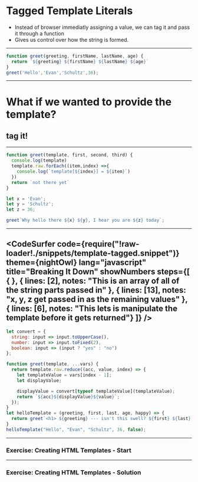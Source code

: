 
# Tagged Template Literals

* Instead of browser immediatly assigning a value, we can tag it and pass it through a function
* Gives us control over how the string is formed.

---

```javascript Nothing Special Here 
function greet(greeting, firstName, lastName, age) {
  return `${greeting} ${firstName} ${lastName} ${age}`
}
greet('Hello','Evan','Schultz',36);
```

---
# What if we wanted to provide the template? 
## tag it!
---

```javascript Lets Examine This
function greet(template, first, second, third) {
  console.log(template)
  template.raw.forEach((item,index) =>{
    console.log(`template[${index}] = ${item}`)
  })
  return `not there yet`
}

let x = 'Evan';
let y = 'Schultz';
let z = 36;

greet`Why hello there ${x} ${y}, I hear you are ${z} today`;
```
---
<CodeSurfer
  code={require("!raw-loader!./snippets/template-tagged.snippet")}
  theme={nightOwl}
  lang="javascript"
  title="Breaking It Down"
  showNumbers
  steps={[
    { },
    { lines: [2], notes: "This is an array of all of the string parts passed in" },
    { lines: [13], notes: "x, y, z get passed in as the remaining values" },
    { lines: [6], notes: "This lets is manipulate the template before it gets returned"}
  ]}
/>
---

```javascript Can Use It to Transform Values
let convert = {
  string: input => input.toUpperCase(),
  number: input => input.toFixed(2),
  boolean: input => (input ? "yes" : "no")
};

function greet(template, ...vars) {
  return template.raw.reduce((acc, value, index) => {
    let templateValue = vars[index - 1];
    let displayValue;

    displayValue = convert[typeof templateValue](templateValue);
    return `${acc}${displayValue}${value}`;
  });
}
let helloTemplate = (greeting, first, last, age, happy) => {
  return greet`<h1> ${greeting} --- isn't this swell? ${first} ${last} ${age} - are you happy? ${happy}</h1>`;
}
helloTemplate("Hello", "Evan", "Schultz", 36, false);
```
---

### Exercise: Creating HTML Templates - Start

 <ReplIt src="https://repl.it/@e_schultz/HTML-with-Tagged-Templates-start?lite=true"/>

---

### Exercise: Creating HTML Templates - Solution

 <ReplIt src="https://repl.it/@e_schultz/HTML-with-Tagged-Templates-end?lite=true"/>